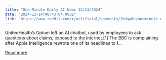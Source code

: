```yaml
---
title: "One-Minute Daily AI News 12/13/2024"
date: "2024-12-14T00:43:04.000Z"
link: "https://www.reddit.com/r/artificial/comments/1hdqw0n/oneminute_daily_ai_news_12132024/"
---
```


UnitedHealth’s Optum left an AI chatbot, used by employees to ask questions about claims, exposed to the internet.[1]
 The BBC is complaining after Apple Intelligence rewrote one of its headlines to f...

[Read more](https://www.reddit.com/r/artificial/comments/1hdqw0n/oneminute_daily_ai_news_12132024/)
